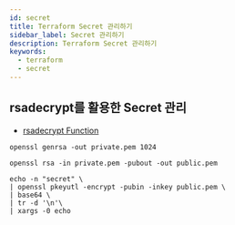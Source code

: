 ```yaml
---
id: secret
title: Terraform Secret 관리하기
sidebar_label: Secret 관리하기
description: Terraform Secret 관리하기
keywords:
  - terraform
  - secret
---
```


## rsadecrypt를 활용한 Secret 관리

- [rsadecrypt Function](https://developer.hashicorp.com/terraform/language/functions/rsadecrypt)

```shell
openssl genrsa -out private.pem 1024
```

```shell
openssl rsa -in private.pem -pubout -out public.pem
```

```shell
echo -n "secret" \
| openssl pkeyutl -encrypt -pubin -inkey public.pem \
| base64 \
| tr -d '\n'\
| xargs -0 echo
```

